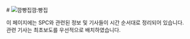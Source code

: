 <div className="mainh1">
# <span className="mainSpan"><img src="/kkampain-cropped.png" alt="깜빵집" className="pageLogo"/></span><span className="mainText">깜:빵집</span>
</div>

이 페이지에는 SPC와 관련된 정보 및 기사들이 시간 순서대로 정리되어 있습니다.  
관련 기사는 최초보도를 우선적으로 배치하였습니다.  
